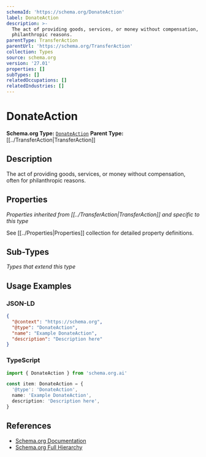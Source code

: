 ```yaml
---
schemaId: 'https://schema.org/DonateAction'
label: DonateAction
description: >-
  The act of providing goods, services, or money without compensation, often for
  philanthropic reasons.
parentType: TransferAction
parentUrl: 'https://schema.org/TransferAction'
collection: Types
source: schema.org
version: '27.01'
properties: []
subTypes: []
relatedOccupations: []
relatedIndustries: []
---
```

# DonateAction

**Schema.org Type:** [`DonateAction`](https://schema.org/DonateAction)
**Parent Type:** [[../TransferAction|TransferAction]]

## Description

The act of providing goods, services, or money without compensation, often for philanthropic reasons.

## Properties

*Properties inherited from [[../TransferAction|TransferAction]] and specific to this type*

See [[../Properties|Properties]] collection for detailed property definitions.

## Sub-Types

*Types that extend this type*

## Usage Examples

### JSON-LD

```json
{
  "@context": "https://schema.org",
  "@type": "DonateAction",
  "name": "Example DonateAction",
  "description": "Description here"
}
```

### TypeScript

```typescript
import { DonateAction } from 'schema.org.ai'

const item: DonateAction = {
  '@type': 'DonateAction',
  name: 'Example DonateAction',
  description: 'Description here',
}
```

## References

- [Schema.org Documentation](https://schema.org/DonateAction)
- [Schema.org Full Hierarchy](https://schema.org/docs/full.html)

